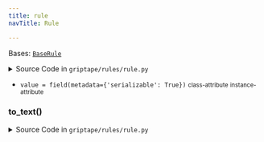 ```yaml
---
title: rule
navTitle: Rule

---
```


<span id="griptape.rules.rule.Rule"></span>

Bases:
 [`BaseRule`](./#griptape.rules.BaseRule "BaseRule (griptape.rules.BaseRule)")

<details><summary>Source Code in <code>griptape&#47;rules&#47;rule.py</code></summary>

```python
@define()
class Rule(BaseRule):
    value: str = field(metadata={"serializable": True})

    def to_text(self) -> str:
        return self.value
```

</details>

-   `value = field(metadata={'serializable': True})` <small>class-attribute</small> <small>instance-attribute</small>  <span id="griptape.rules.rule.Rule.value"></span> 

<span id="griptape.rules.rule.Rule.to_text"></span>

### to_text()

<details><summary>Source Code in <code>griptape&#47;rules&#47;rule.py</code></summary>

```python
def to_text(self) -> str:
    return self.value
```

</details>
